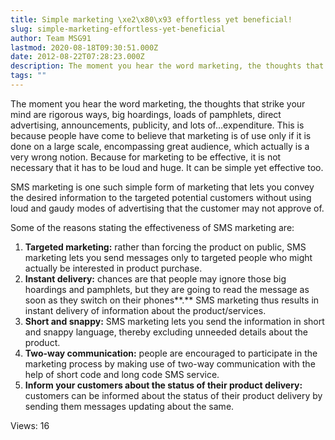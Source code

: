 ```yaml
---
title: Simple marketing \xe2\x80\x93 effortless yet beneficial!
slug: simple-marketing-effortless-yet-beneficial
author: Team MSG91
lastmod: 2020-08-18T09:30:51.000Z
date: 2012-08-22T07:28:23.000Z
description: The moment you hear the word marketing, the thoughts that strike your mind are rigorous ways, big hoardings, loads of pamphlets, direct advertising, announcements, publicity, and lots of…expenditure. This is because people have come to believe that marketing is of use only if it is done on a large scale, encompassing great audience, which actually is a very wrong notion. Because for marketing to be effective, it is not necessary that it has to be loud and huge. It can be simple yet effective too.
tags: ""
---
```


The moment you hear the word marketing, the thoughts that strike your mind are rigorous ways, big hoardings, loads of pamphlets, direct advertising, announcements, publicity, and lots of…expenditure. This is because people have come to believe that marketing is of use only if it is done on a large scale, encompassing great audience, which actually is a very wrong notion. Because for marketing to be effective, it is not necessary that it has to be loud and huge. It can be simple yet effective too.


SMS marketing is one such simple form of marketing that lets you convey the desired information to the targeted potential customers without using loud and gaudy modes of advertising that the customer may not approve of.


Some of the reasons stating the effectiveness of SMS marketing are:


1. **Targeted marketing:** rather than forcing the product on public, SMS marketing lets you send messages only to targeted people who might actually be interested in product purchase.
2. **Instant delivery:** chances are that people may ignore those big hoardings and pamphlets, but they are going to read the message as soon as they switch on their phones**.** SMS marketing thus results in instant delivery of information about the product/services.
3. **Short and snappy:** SMS marketing lets you send the information in short and snappy language, thereby excluding unneeded details about the product.
4. **Two-way communication:** people are encouraged to participate in the marketing process by making use of two-way communication with the help of short code and long code SMS service.
5. **Inform your customers about the status of their product delivery:** customers can be informed about the status of their product delivery by sending them messages updating about the same.



 Views: 16




